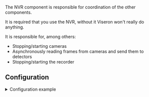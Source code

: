 

<ComponentHeader meta={ComponentMetadata} />

The NVR component is responsible for coordination of the other components.

It is required that you use the NVR, without it Viseron won't really do anything.

It is responsible for, among others:

- Stopping/starting cameras
- Asynchronously reading frames from cameras and send them to detectors
- Stopping/starting the recorder

## Configuration

<details>
  <summary>Configuration example</summary>

```yaml title="/config/config.yaml"
nvr:
  camera_one:
  camera_two:
```

</details>

<ComponentConfiguration config={config} />

<ComponentTroubleshooting meta={ComponentMetadata} />

